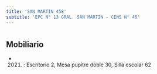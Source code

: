 ```yaml
---
title: 'SAN MARTIN 458'
subtitle: 'EPC N° 13 GRAL. SAN MARTIN - CENS N° 46'
---
```


#


## Mobiliario

*  (2021) : Escritorio 2, Mesa pupitre doble 30, Silla escolar 62 



